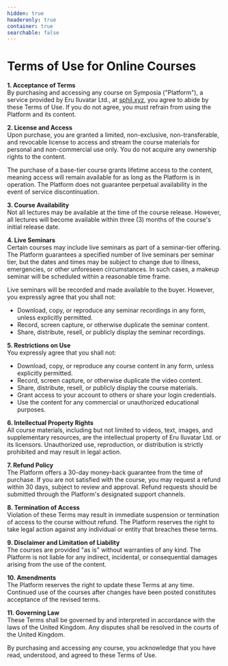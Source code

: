 ```yaml
---
hidden: true
headeronly: true
container: true
searchable: false
---
```


# Terms of Use for Online Courses

**1. Acceptance of Terms**  
By purchasing and accessing any course on Symposia ("Platform"), a service
provided by Eru Iluvatar Ltd., at [sphil.xyz](https://sphil.xyz), you agree to
abide by these Terms of Use. If you do not agree, you must refrain from using
the Platform and its content.

**2. License and Access**  
Upon purchase, you are granted a limited, non-exclusive, non-transferable, and
revocable license to access and stream the course materials for personal and
non-commercial use only. You do not acquire any ownership rights to the content.

The purchase of a base-tier course grants lifetime access to the content,
meaning access will remain available for as long as the Platform is in
operation. The Platform does not guarantee perpetual availability in the event
of service discontinuation.

**3. Course Availability**  
Not all lectures may be available at the time of the course release. However,
all lectures will become available within three (3) months of the course's
initial release date.

**4. Live Seminars**  
Certain courses may include live seminars as part of a seminar-tier offering.
The Platform guarantees a specified number of live seminars per seminar tier,
but the dates and times may be subject to change due to illness, emergencies, or
other unforeseen circumstances. In such cases, a makeup seminar will be
scheduled within a reasonable time frame.

Live seminars will be recorded and made available to the buyer. However, you
expressly agree that you shall not:

- Download, copy, or reproduce any seminar recordings in any form, unless
  explicitly permitted.
- Record, screen capture, or otherwise duplicate the seminar content.
- Share, distribute, resell, or publicly display the seminar recordings.

**5. Restrictions on Use**  
You expressly agree that you shall not:

- Download, copy, or reproduce any course content in any form, unless explicitly
  permitted.
- Record, screen capture, or otherwise duplicate the video content.
- Share, distribute, resell, or publicly display the course materials.
- Grant access to your account to others or share your login credentials.
- Use the content for any commercial or unauthorized educational purposes.

**6. Intellectual Property Rights**  
All course materials, including but not limited to videos, text, images, and
supplementary resources, are the intellectual property of Eru Iluvatar Ltd. or
its licensors. Unauthorized use, reproduction, or distribution is strictly
prohibited and may result in legal action.

**7. Refund Policy**  
The Platform offers a 30-day money-back guarantee from the time of purchase. If
you are not satisfied with the course, you may request a refund within 30 days,
subject to review and approval. Refund requests should be submitted through the
Platform's designated support channels.

**8. Termination of Access**  
Violation of these Terms may result in immediate suspension or termination of
access to the course without refund. The Platform reserves the right to take
legal action against any individual or entity that breaches these terms.

**9. Disclaimer and Limitation of Liability**  
The courses are provided "as is" without warranties of any kind. The Platform is
not liable for any indirect, incidental, or consequential damages arising from
the use of the content.

**10. Amendments**  
The Platform reserves the right to update these Terms at any time. Continued use
of the courses after changes have been posted constitutes acceptance of the
revised terms.

**11. Governing Law**  
These Terms shall be governed by and interpreted in accordance with the laws of
the United Kingdom. Any disputes shall be resolved in the courts of the United
Kingdom.

By purchasing and accessing any course, you acknowledge that you have read,
understood, and agreed to these Terms of Use.
